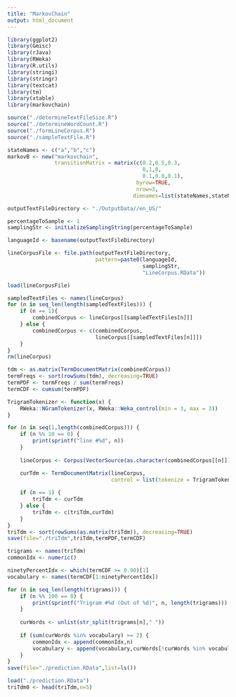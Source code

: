 ```yaml
---
title: "MarkovChain"
output: html_document
---
```


```r
library(ggplot2)
library(Gmisc)
library(rJava)
library(RWeka)
library(R.utils)
library(stringi)
library(stringr)
library(textcat)
library(tm)
library(xtable)
library(markovchain)

source("./determineTextFileSize.R")
source("./determineWordCount.R")
source("./formLineCorpus.R")
source("./sampleTextFile.R")
```

```r
stateNames <- c("a","b","c")
markovB <- new("markovchain",
               transitionMatrix = matrix(c(0.2,0.5,0.3,
                                           0,1,0,
                                           0.1,0.8,0.1),
                                         byrow=TRUE,
                                         nrow=3,
                                        dimnames=list(stateNames,stateNames)))
```

```r
outputTextFileDirectory <- "./OutputData//en_US/"

percentageToSample <- 1
samplingStr <- initializeSamplingString(percentageToSample)

languageId <- basename(outputTextFileDirectory)

lineCorpusFile <- file.path(outputTextFileDirectory,
                            pattern=paste0(languageId,
                                           samplingStr,
                                           "LineCorpus.RData"))

load(lineCorpusFile)

sampledTextFiles <- names(lineCorpus)
for (n in seq_len(length(sampledTextFiles))) {
    if (n == 1){
        combinedCorpus <- lineCorpus[[sampledTextFiles[n]]]
    } else {
        combinedCorpus <- c(combinedCorpus,
                            lineCorpus[[sampledTextFiles[n]]])
    }
}
rm(lineCorpus)

tdm <- as.matrix(TermDocumentMatrix(combinedCorpus))
termFreqs <- sort(rowSums(tdm), decreasing=TRUE)
termPDF <- termFreqs / sum(termFreqs)
termCDF <- cumsum(termPDF)
```

```r
TrigramTokenizer <- function(x) {
    RWeka::NGramTokenizer(x, RWeka::Weka_control(min = 3, max = 3))
}

for (n in seq(1,length(combinedCorpus))) {
    if (n %% 10 == 0) {
        print(sprintf("line #%d", n))    
    }
    
    lineCorpus <- Corpus(VectorSource(as.character(combinedCorpus[[n]])))

    curTdm <- TermDocumentMatrix(lineCorpus,
                                 control = list(tokenize = TrigramTokenizer))
    
    if (n == 1) {
        triTdm <- curTdm
    } else {
        triTdm <- c(triTdm,curTdm)
    }
}
triTdm <- sort(rowSums(as.matrix(triTdm)), decreasing=TRUE)
save(file="./triTdm",triTdm,termPDF,termCDF)

trigrams <- names(triTdm)
commonIdx <- numeric()

ninetyPercentIdx <- which(termCDF >= 0.90)[1]
vocabulary <- names(termCDF[1:ninetyPercentIdx])

for (n in seq_len(length(trigrams))) {
    if (n %% 100 == 0) {
        print(sprintf("Trigram #%d (Out of %d)", n, length(trigrams)))    
    }
    
    curWords <- unlist(str_split(trigrams[n]," "))
    
    if (sum(curWords %in% vocabulary) >= 2) {
        commonIdx <- append(commonIdx,n)
        vocabulary <- append(vocabulary,curWords[!curWords %in% vocabulary])        
    }
}
save(file="./prediction.RData",list=ls())
```

```r
load("./prediction.RData")
triTdm0 <- head(triTdm,n=5)
```
